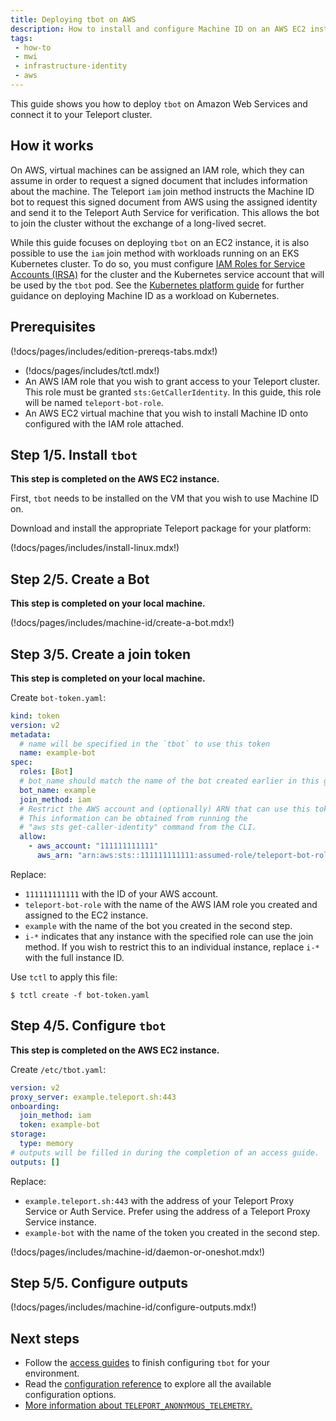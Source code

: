 ```yaml
---
title: Deploying tbot on AWS
description: How to install and configure Machine ID on an AWS EC2 instance
tags:
 - how-to
 - mwi
 - infrastructure-identity
 - aws
---
```


This guide shows you how to deploy `tbot` on Amazon Web Services and connect it to your Teleport cluster.

## How it works

On AWS, virtual machines can be assigned an IAM role, which they can assume in
order to request a signed document that includes information about the machine.
The Teleport `iam` join method instructs the Machine ID bot to request this
signed document from AWS using the assigned identity and send it to the Teleport
Auth Service for verification. This allows the bot to join the cluster without
the exchange of a long-lived secret.

While this guide focuses on deploying `tbot` on an EC2 instance, it is also
possible to use the `iam` join method with workloads running on an EKS
Kubernetes cluster. To do so, you must configure [IAM Roles for Service Accounts
(IRSA)](https://docs.aws.amazon.com/eks/latest/userguide/iam-roles-for-service-accounts.html)
for the cluster and the Kubernetes service account that will be used by the
`tbot` pod. See the [Kubernetes platform guide](kubernetes.mdx) for further
guidance on deploying Machine ID as a workload on Kubernetes.

## Prerequisites

(!docs/pages/includes/edition-prereqs-tabs.mdx!)

- (!docs/pages/includes/tctl.mdx!)
- An AWS IAM role that you wish to grant access to your Teleport cluster. This
  role must be granted `sts:GetCallerIdentity`. In this guide, this role will
  be named `teleport-bot-role`.
- An AWS EC2 virtual machine that you wish to install Machine ID onto configured
  with the IAM role attached.

## Step 1/5. Install `tbot`

**This step is completed on the AWS EC2 instance.**

First, `tbot` needs to be installed on the VM that you wish to use Machine ID
on.

Download and install the appropriate Teleport package for your platform:

(!docs/pages/includes/install-linux.mdx!)

## Step 2/5. Create a Bot

**This step is completed on your local machine.**

(!docs/pages/includes/machine-id/create-a-bot.mdx!)

## Step 3/5. Create a join token

**This step is completed on your local machine.**

Create `bot-token.yaml`:

```yaml
kind: token
version: v2
metadata:
  # name will be specified in the `tbot` to use this token
  name: example-bot
spec:
  roles: [Bot]
  # bot_name should match the name of the bot created earlier in this guide.
  bot_name: example
  join_method: iam
  # Restrict the AWS account and (optionally) ARN that can use this token.
  # This information can be obtained from running the
  # "aws sts get-caller-identity" command from the CLI.
  allow:
    - aws_account: "111111111111"
      aws_arn: "arn:aws:sts::111111111111:assumed-role/teleport-bot-role/i-*"
```

Replace:

- `111111111111` with the ID of your AWS account.
- `teleport-bot-role` with the name of the AWS IAM role you created and assigned
  to the EC2 instance.
- `example` with the name of the bot you created in the second step.
- `i-*` indicates that any instance with the specified role can use the join
  method. If you wish to restrict this to an individual instance, replace `i-*`
  with the full instance ID.

Use `tctl` to apply this file:

```code
$ tctl create -f bot-token.yaml
```

## Step 4/5. Configure `tbot`

**This step is completed on the AWS EC2 instance.**

Create `/etc/tbot.yaml`:

```yaml
version: v2
proxy_server: example.teleport.sh:443
onboarding:
  join_method: iam
  token: example-bot
storage:
  type: memory
# outputs will be filled in during the completion of an access guide.
outputs: []
```

Replace:

- `example.teleport.sh:443` with the address of your Teleport Proxy Service or
  Auth Service. Prefer using the address of a Teleport Proxy Service instance.
- `example-bot` with the name of the token you created in the second step.

(!docs/pages/includes/machine-id/daemon-or-oneshot.mdx!)

## Step 5/5. Configure outputs

(!docs/pages/includes/machine-id/configure-outputs.mdx!)

## Next steps

- Follow the [access guides](../access-guides/access-guides.mdx) to finish configuring `tbot` for
  your environment.
- Read the [configuration reference](../../../reference/machine-workload-identity/machine-id/configuration.mdx) to explore
  all the available configuration options.
- [More information about `TELEPORT_ANONYMOUS_TELEMETRY`.](../../../reference/machine-workload-identity/machine-id/telemetry.mdx)
